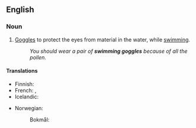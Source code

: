 ==English==

===Noun===
{{en-plural noun}}

# [[goggles|Goggles]] to protect the eyes from material in the water, while [[swim]]ming.
#: ''You should wear a pair of '''swimming goggles''' because of all the pollen.''

====Translations====
{{trans-top|goggles for protecting the eyes in the water}}
* Finnish: {{t|fi|uimalasit}}
* French: {{t|fr|lunettes de natation|f-p}}, {{t|fr|lunettes de piscine|f-p}}
* Icelandic: {{t+|is|sundgleraugu|n-p}}
{{trans-mid}}
* Norwegian:
*: Bokmål: {{t|nb|svømmebrille|m|f}}
{{trans-bottom}}

{{topics|en|Swimming}}